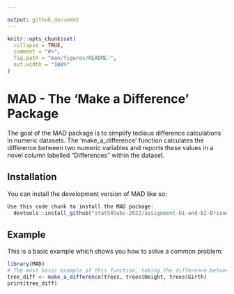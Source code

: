 ```yaml
---

output: github_document
---
```


<!-- README.md is generated from README.Rmd. Please edit that file -->

```r
knitr::opts_chunk$set(
  collapse = TRUE,
  comment = "#>",
  fig.path = "man/figures/README-",
  out.width = "100%"
)
```

# MAD - The 'Make a Difference' Package

<!-- badges: start -->
<!-- badges: end -->

The goal of the MAD package is to simplify tedious difference calculations in numeric datasets. The 'make_a_difference' function calculates the difference between two numeric variables and reports these values in a novel column labelled "Differences" within the dataset. 

## Installation

You can install the development version of MAD like so:

``` r
Use this code chunk to install the MAD package:
  devtools::install_github("stat545ubc-2022/assignment-b1-and-b2-BriannaBris")
```

## Example

This is a basic example which shows you how to solve a common problem:

```r
library(MAD)
# The most basic example of this function, taking the difference between tree Height and Girth values.
tree_diff <- make_a_difference(trees, trees$Height, trees$Girth)
print(tree_diff)
```
